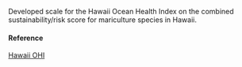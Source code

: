Developed scale for the Hawaii Ocean Health Index on the combined sustainability/risk score for mariculture species in Hawaii.

#### Reference

[Hawaii OHI](http://ohi-science.org/mhi/)